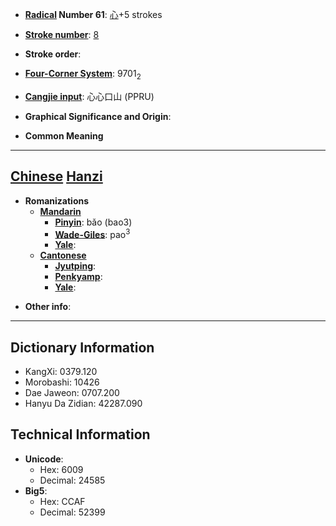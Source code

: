 * '''[[Wiktionary:Chinese radical index| Radical]] Number 61''': [[Wiktionary:Chinese radical index 心|心]]+5 strokes

* '''[[Wiktionary:Chinese total strokes index|Stroke number]]''': [[Wiktionary:Chinese total strokes index 8|8]]

* '''Stroke order''': 

* '''[[Wiktionary:Chinese four corner index|Four-Corner System]]''': 9701<sub>2</sub>

* '''[[Wiktionary:Chinese Cangjie index|Cangjie input]]''': 心心口山 (PPRU)

* '''Graphical Significance and Origin''': 

* '''Common Meaning'''

----

== [[Chinese]] [[Hanzi]] ==

* '''Romanizations'''
** '''[[Mandarin]]'''
*** '''[[Pinyin]]''': bǎo (bao3)
*** '''[[Wade-Giles]]''': pao<sup>3</sup>
*** '''[[Yale]]''': 
** '''[[Cantonese]]'''
*** '''[[Jyutping]]''':
*** '''[[Penkyamp]]''': 
*** '''[[Yale]]''': 

* '''Other info''': 

----

== Dictionary Information ==

* KangXi: 0379.120
* Morobashi: 10426
* Dae Jaweon: 0707.200
* Hanyu Da Zidian: 42287.090

== Technical Information ==

* '''Unicode''':
** Hex: 6009
** Decimal: 24585
* '''Big5''':
** Hex: CCAF
** Decimal: 52399